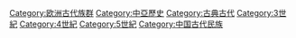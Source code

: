 {{Cat main|匈人}}
{{Dablink|匈人與[[匈奴|匈奴]]是否存在關係至今仍是一個學術界爭議話題。關於漠北遊牧民族匈奴人的條目，請歸類至'''[[:Category:匈奴人|:Category:匈奴人]]'''。}}

{{Commons category|Huns|匈人}}
[[Category:欧洲古代族群|Category:欧洲古代族群]]
[[Category:中亞歷史|Category:中亞歷史]]
[[Category:古典古代|Category:古典古代]]
[[Category:3世紀|Category:3世紀]]
[[Category:4世紀|Category:4世紀]]
[[Category:5世紀|Category:5世紀]]
[[Category:中国古代民族|Category:中国古代民族]]